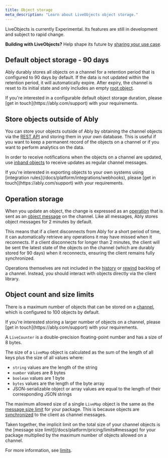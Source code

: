 ```yaml
---
title: Object storage
meta_description: "Learn about LiveObjects object storage."
---
```


<Aside data-type='experimental'>
LiveObjects is currently Experimental. Its features are still in development and subject to rapid change.

**Building with LiveObjects?** Help shape its future by [sharing your use case](https://44qpp.share.hsforms.com/2fZobHQA1ToyRfB9xqZYQmQ).
</Aside>

## Default object storage - 90 days <a id="default-persistence"/>

Ably durably stores all objects on a channel for a retention period that is configured to 90 days by default. If the data is not updated within the retention period, it will automatically expire. After expiry, the channel is reset to its initial state and only includes an empty [root object](/docs/liveobjects/concepts/objects#root-object).

<Aside data-type='note'>
If you're interested in a configurable default object storage duration, please [get in touch](https://ably.com/support) with your requirements.
</Aside>

## Store objects outside of Ably <a id="outside-persistence"/>

You can store your objects outside of Ably by obtaining the channel objects via the [REST API](/docs/liveobjects/rest-api-usage#fetching-objects) and storing them in your own database. This is useful if you want to keep a permanent record of the objects on a channel or if you want to perform analytics on the data.

In order to receive notifications when the objects on a channel are updated, use [inband objects](/docs/liveobjects/inband-objects) to receive updates as regular channel messages.

<Aside data-type='note'>
If you're interested in exporting objects to your own systems using [integration rules](/docs/platform/integrations/webhooks), please [get in touch](https://ably.com/support) with your requirements.
</Aside>

## Operation storage <a id="operation-persistence"/>

When you update an object, the change is expressed as an [operation](/docs/liveobjects/concepts/operations) that is sent as an [object message](/docs/metadata-stats/stats#messages) on the channel. Like all messages, Ably stores object messages for 2 minutes by default.

This means that if a client disconnects from Ably for a short period of time, it can automatically retrieve any operations it may have missed when it reconnects. If a client disconnects for longer than 2 minutes, the client will be sent the latest state of the objects on the channel (which are durably stored for 90 days) when it reconnects, ensuring the client remains fully synchronized.

Operations themselves are not included in the [history](/docs/storage-history/history) or [rewind](/docs/channels/options/rewind) backlog of a channel. Instead, you should interact with objects directly via the client library.

## Object count and size limits <a id="limits"/>

There is a maximum number of objects that can be stored on a [channel](/docs/platform/pricing/limits#channel), which is configured to 100 objects by default.

<Aside data-type='note'>
If you're interested storing a larger number of objects on a channel, please [get in touch](https://ably.com/support) with your requirements.
</Aside>

A `LiveCounter` is a double-precision floating-point number and has a size of 8 bytes.

The size of a `LiveMap` object is calculated as the sum of the length of all keys plus the size of all values where:

* `string` values are the length of the string
* `number` values are 8 bytes
* `boolean` values are 1 byte
* `bytes` values are the length of the byte array
* JSON-serializable object or array values are equal to the length of their corresponding JSON strings

The maximum allowed size of a single `LiveMap` object is the same as the [message size limit](/docs/platform/pricing/limits#message) for your package. This is because objects are [synchronized](/docs/liveobjects/concepts/synchronization#client-objects) to the client as channel messages.

<Aside data-type='note'>
Taken together, the implicit limit on the total size of your channel objects is the [message size limit](/docs/platform/pricing/limits#message) for your package multiplied by the maximum number of objects allowed on a channel.
</Aside>

For more information, see [limits](/docs/platform/pricing/limits).
